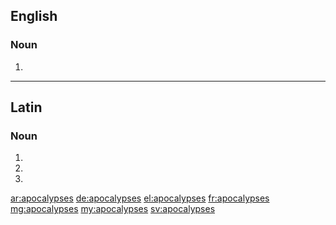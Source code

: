 ==English==

===Noun===
{{head|en}}

# {{plural of|apocalypse}}

----

==Latin==

===Noun===
{{la-noun-form|apocalypsēs}}

# {{inflection of|apocalypsis||nom|p|lang=la}}
# {{inflection of|apocalypsis||acc|p|lang=la}}
# {{inflection of|apocalypsis||voc|p|lang=la}}

[[ar:apocalypses]]
[[de:apocalypses]]
[[el:apocalypses]]
[[fr:apocalypses]]
[[mg:apocalypses]]
[[my:apocalypses]]
[[sv:apocalypses]]